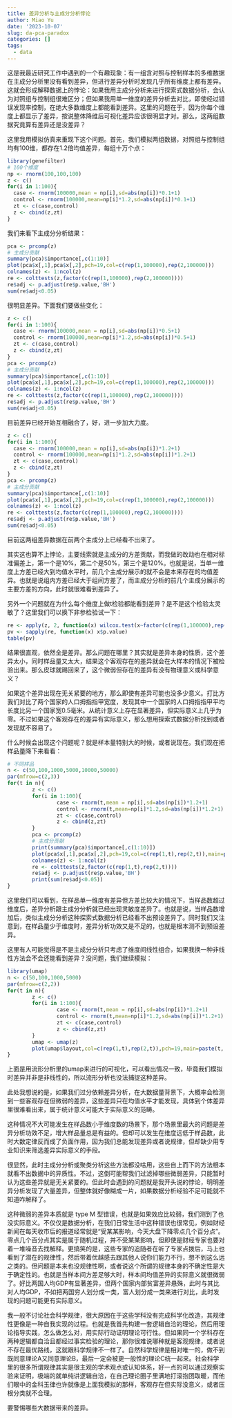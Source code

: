 ```yaml
---
title: 差异分析与主成分分析悖论
author: Miao Yu
date: '2023-10-07'
slug: da-pca-paradox
categories: []
tags:
  - data
---
```

这是我最近研究工作中遇到的一个有趣现象：有一组含对照与控制样本的多维数据在主成分分析里没有看到差异，但进行差异分析时发现几乎所有维度上都有差异。这就会形成解释数据上的悖论：如果我用主成分分析来进行探索式数据分析，会认为对照组与控制组很难区分；但如果我用单一维度的差异分析去对比，即使经过错误发现率控制，在绝大多数维度上都能看到差异。这里的问题在于，因为你每个维度上都显示了差异，按说整体降维后可视化差异应该很明显才对。那么，这两组数据究竟算有差异还是没差异？

这里我用模拟仿真来重现下这个问题。首先，我们模拟两组数据，对照组与控制组均有100维，都存在1.2倍均值差异，每组十万个点：

```r
library(genefilter)
# 100个维度
np <- rnorm(100,100,100)
z <- c()
for(i in 1:100){
  case <- rnorm(100000,mean = np[i],sd=abs(np[i])*0.1+1)
  control <- rnorm(100000,mean=np[i]*1.2,sd=abs(np[i])*0.1+1)
  zt <- c(case,control)
  z <- cbind(z,zt)
}
```

我们来看下主成分分析结果：

```r
pca <- prcomp(z)
# 主成分贡献
summary(pca)$importance[,c(1:10)]
plot(pca$x[,1],pca$x[,2],pch=19,col=c(rep(1,100000),rep(2,100000)))
colnames(z) <- 1:ncol(z)
re <- colttests(z,factor(c(rep(1,100000),rep(2,100000))))
re$adj <- p.adjust(re$p.value,'BH')
sum(re$adj<0.05)
```

很明显差异。下面我们要做些变化：

```r
z <- c()
for(i in 1:100){
  case <- rnorm(100000,mean = np[i],sd=abs(np[i])*0.5+1)
  control <- rnorm(100000,mean=np[i]*1.2,sd=abs(np[i])*0.5+1)
  zt <- c(case,control)
  z <- cbind(z,zt)
}
pca <- prcomp(z)
# 主成分贡献
summary(pca)$importance[,c(1:10)]
plot(pca$x[,1],pca$x[,2],pch=19,col=c(rep(1,100000),rep(2,100000)))
colnames(z) <- 1:ncol(z)
re <- colttests(z,factor(c(rep(1,100000),rep(2,100000))))
re$adj <- p.adjust(re$p.value,'BH')
sum(re$adj<0.05)
```

目前差异已经开始互相融合了，好，进一步加大力度。

```r
z <- c()
for(i in 1:100){
  case <- rnorm(100000,mean = np[i],sd=abs(np[i])*1.2+1)
  control <- rnorm(100000,mean=np[i]*1.2,sd=abs(np[i])*1.2+1)
  zt <- c(case,control)
  z <- cbind(z,zt)
}
pca <- prcomp(z)
# 主成分贡献
summary(pca)$importance[,c(1:10)]
plot(pca$x[,1],pca$x[,2],pch=19,col=c(rep(1,100000),rep(2,100000)))
colnames(z) <- 1:ncol(z)
re <- colttests(z,factor(c(rep(1,100000),rep(2,100000))))
re$adj <- p.adjust(re$p.value,'BH')
sum(re$adj<0.05)
```

目前这两组差异数据在前两个主成分上已经看不出来了。

其实这也算不上悖论，主要线索就是主成分的方差贡献，而我做的改动也在相对标准偏差上，第一个是10%，第二个是50%，第三个是120%。也就是说，当单一维度上方差已经大到均值水平时，前几个主成分展示的就不会是本来存在的均值差异。也就是说组内方差已经大于组间方差了，而主成分分析的前几个主成分展示的主要方差的方向，此时就很难看到差异了。

另外一个问题就在为什么每个维度上做t检验都能看到差异？是不是这个检验太灵敏了？这里我们可以换下非参检验试一下：

```r
re <- apply(z, 2, function(x) wilcox.test(x~factor(c(rep(1,100000),rep(2,100000)))))
pv <- sapply(re, function(x) x$p.value)
table(pv)
```

结果很直观，依然全是差异。那么问题在哪里？其实就是差异本身的性质，这个差异太小，同时样品量又太大，结果这个客观存在的差异就会在大样本的情况下被检验出来。那么皮球就踢回来了，这个微弱但存在的差异有没有物理意义或科学意义？

如果这个差异出现在无关紧要的地方，那么即使有差异可能也没多少意义。打比方我们对比了两个国家的人口拇指指甲宽度，发现其中一个国家的人口拇指指甲平均长度比另一个国家宽0.5毫米。从统计意义上存在显著差异，但实际意义上几乎为零。不过如果这个客观存在的差异有实际意义，那么想用探索式数据分析找到或者发现就不容易了。

什么时候会出现这个问题呢？就是样本量特别大的时候，或者说现在。我们现在把样品量降下来看看：

```r
# 不同样品
n <- c(50,100,1000,5000,10000,50000)
par(mfrow=c(2,3))
for(t in n){
        z <- c()
        for(i in 1:100){
                case <- rnorm(t,mean = np[i],sd=abs(np[i])*1.2+1)
                control <- rnorm(t,mean=np[i]*1.2,sd=abs(np[i])*1.2+1)
                zt <- c(case,control)
                z <- cbind(z,zt)
        }
        pca <- prcomp(z)
        # 主成分贡献
        print(summary(pca)$importance[,c(1:10)])
        plot(pca$x[,1],pca$x[,2],pch=19,col=c(rep(1,t),rep(2,t)),main=paste(t,'samples'))
        colnames(z) <- 1:ncol(z)
        re <- colttests(z,factor(c(rep(1,t),rep(2,t))))
        re$adj <- p.adjust(re$p.value,'BH')
        print(sum(re$adj<0.05))
}
```

这里我们可以看到，在样品单一维度有差异但方差比较大的情况下，当样品数超过维度后，差异分析跟主成分分析就已经出现灵敏度差异了。也就是说，当样品数增加后，类似主成分分析这种探索式数据分析已经看不出预设差异了。同时我们又注意到，在样品量少于维度时，差异分析功效又是不足的，也就是根本测不到预设差异。

这里有人可能觉得是不是主成分分析只考虑了维度间线性组合，如果我换一种非线性方法会不会还能看到差异？没问题，我们继续模拟：

```r
library(umap)
n <- c(50,100,1000,5000)
par(mfrow=c(2,2))
for(t in n){
        z <- c()
        for(i in 1:100){
                case <- rnorm(t,mean = np[i],sd=abs(np[i])*1.2+1)
                control <- rnorm(t,mean=np[i]*1.2,sd=abs(np[i])*1.2+1)
                zt <- c(case,control)
                z <- cbind(z,zt)
        }
        umap <- umap(z)
        plot(umap$layout,col=c(rep(1,t),rep(2,t)),pch=19,main=paste(t,'samples'))
}
```

上面是用流形分析里的umap来进行的可视化，可以看出情况一致，毕竟我们模拟时差异并非是非线性的，所以流形分析也没法捕捉这种差异。

此处我想说的是，如果我们过分依赖差异分析，在大数据量背景下，大概率会检测到一些客观存在但微弱的差异，这些差异只在均值水平才能发现，具体到个体差异里很难看出来，属于统计意义可能大于实际意义的范畴。

这种情况不大可能发生在样品数小于维度数的场景下，那个场景里最大的问题是差异分析功效不足，增大样品量总是有益的。但却可以发生在维度远低于样品数，此时大数定律反而成了负面作用，因为我们总能发现差异或者说规律，但却缺少用专业知识来筛选差异实际意义的手段。

很显然，此时主成分分析或聚类分析这些方法都没啥用，这些自上而下的方法根本就看不出数据中的异质性。不过，这倒可能帮我们过滤掉哪些微弱差异，只能暂时认为这些差异就是无关紧要的。但此时会遇到的问题就是我开头说的悖论，明明差异分析发现了大量差异，但整体就好像糊成一片，如果数据分析经验不足可能就不知道咋解释了。

这种微弱的差异本质就是 type M 型错误，也就是如果效应比较弱，我们测到了也没实际意义。不仅仅是数据分析，在我们日常生活中这种错误也很常见，例如财经新闻在每天收市后的报道经常就是“受某某影响，今天大盘下降零点几个百分点”。零点几个百分点其实是属于随机过程，并不受某某影响，但即使是财经专家也要对着一堆噪音去找解释。更搞笑的是，这些专家的追随者在听了专家点拨后，马上也看到了潜在的规律性，然后带着优越感去跟其他人说你们能力不行，想不到这么远之类的。但问题是本来也没规律性啊，或者说这个所谓的规律本身的不确定性是大于确定性的。也就是当样本间方差足够大时，样本间均值差异的实际意义就很微弱了。好比两国人均GDP有显著差异，但两个国家内部贫富差异悬殊，此时与其比对人均GDP，不如把两国穷人划分成一类，富人划分成一类来进行对比，此时发现的问题可能更有实际意义。

我一般不讨论社会科学规律，很大原因在于这些学科没有完成科学化改造，其规律性更像是一种自我实现的过程。也就是我首先构建一套逻辑自洽的理论，然后用理论指导实践，怎么做怎么对，用实际行动证明理论可行性。但如果同一个学科存在两种逻辑都自洽且都经过事实检验的理论，那你很难说哪种就是客观规律，或者说不存在最优路线，这就跟科学规律不一样了。自然科学规律是相对唯一的，做不到既同意理论A又同意理论B，最后一定会被更一般性的理论C统一起来。社会科学里的很多所谓规律其实是很主观的学术观点或认知体系，好一点的可以通过观察实验来证明，极端的就单纯讲逻辑自洽，在自己理论圈子里满地打滚抱团取暖，而他们眼中的金科玉律也许就像是上面我模拟的那样，客观存在但实际没意义，或者压根分类就不合理。

要警惕哪些大数据带来的差异。
